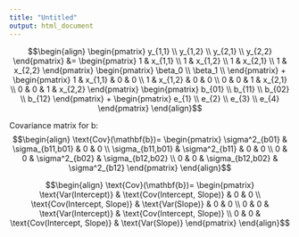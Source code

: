 ```yaml
---
title: "Untitled"
output: html_document
---
```

$$\begin{align}
\begin{pmatrix}
y_{1,1} \\
y_{1,2} \\
y_{2,1} \\
y_{2,2}
\end{pmatrix}
&=
\begin{pmatrix}
1 & x_{1,1} \\
1 & x_{1,2}  \\
1 & x_{2,1} \\
1 & x_{2,2}
\end{pmatrix}
\begin{pmatrix}
\beta_0 \\
\beta_1 \\
\end{pmatrix} 
+
\begin{pmatrix}
1 & x_{1,1} & 0 & 0 \\
1 & x_{1,2} & 0 & 0 \\
0 & 0 & 1 & x_{2,1} \\
0 & 0 & 1 & x_{2,2}
\end{pmatrix}
\begin{pmatrix}
b_{01} \\
b_{11} \\
b_{02} \\
b_{12}
\end{pmatrix}
+
\begin{pmatrix}
e_{1} \\
e_{2} \\
e_{3} \\
e_{4}
\end{pmatrix} 
\end{align}$$

Covariance matrix for b:
$$\begin{align}
\text{Cov}(\mathbf{b})=
\begin{pmatrix}
\sigma^2_{b01} & \sigma_{b11,b01} & 0 & 0 \\
\sigma_{b11,b01} & \sigma^2_{b11} & 0 & 0 \\
0 & 0 & \sigma^2_{b02} & \sigma_{b12,b02} \\
0 & 0 & \sigma_{b12,b02} & \sigma^2_{b12}
\end{pmatrix}
\end{align}$$

$$\begin{align}
\text{Cov}(\mathbf{b})=
\begin{pmatrix}
\text{Var(Intercept)} & \text{Cov(Intercept, Slope)} & 0 & 0 \\
\text{Cov(Intercept, Slope)} & \text{Var(Slope)} & 0 & 0 \\
0 & 0 & \text{Var(Intercept)} & \text{Cov(Intercept, Slope)} \\
0 & 0 & \text{Cov(Intercept, Slope)} & \text{Var(Slope)}
\end{pmatrix}
\end{align}$$
